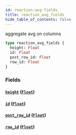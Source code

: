 ```yaml
---
id: reaction-avg-fields
title: reaction_avg_fields
hide_table_of_contents: false
---
```


aggregate avg on columns

```graphql
type reaction_avg_fields {
  height: Float
  id: Float
  post_row_id: Float
  row_id: Float
}
```

### Fields

#### [`height`](#) ([`Float`](../scalars/float))

#### [`id`](#) ([`Float`](../scalars/float))

#### [`post_row_id`](#) ([`Float`](../scalars/float))

#### [`row_id`](#) ([`Float`](../scalars/float))
